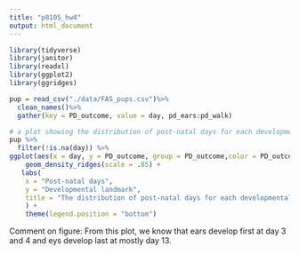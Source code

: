 ```yaml
---
title: "p8105_hw4"
output: html_document
---
```


```r
library(tidyverse)
library(janitor)
library(readxl)
library(ggplot2)
library(ggridges)
```

```r
pup = read_csv("./data/FAS_pups.csv")%>%
  clean_names()%>%
  gather(key = PD_outcome, value = day, pd_ears:pd_walk)

# a plot showing the distribution of post-natal days for each developmental landmark
pup %>% 
  filter(!is.na(day)) %>%
ggplot(aes(x = day, y = PD_outcome, group = PD_outcome,color = PD_outcome)) + 
    geom_density_ridges(scale = .85) + 
   labs(
    x = "Post-natal days",
    y = "Developmental landmark",
    title = "The distribution of post-natal days for each developmental landmark"
    ) +
    theme(legend.position = "bottom") 
```

Comment on figure: From this plot, we know that ears develop first at day 3 and 4 and eys develop last at mostly day 13. 